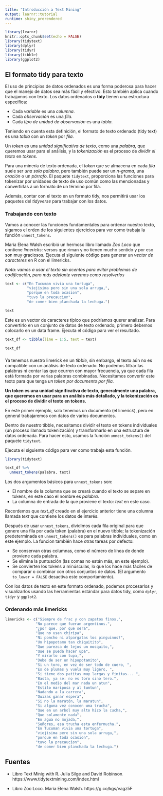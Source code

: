 ```yaml
---
title: "Introducción a Text Mining"
output: learnr::tutorial
runtime: shiny_prerendered
---
```


```r
library(learnr)
knitr::opts_chunk$set(echo = FALSE)
library(tidytext)
library(dplyr)
library(tidyr)
library(tibble)
library(ggplot2)
```


## El formato tidy para texto

El uso de principios de datos ordenados es una forma poderosa para hacer que el manejo de datos sea más fácil y efectivo. Esto también aplica cuando trabajamos con texto. Los datos ordenados o **tidy** tienen una estructura específica:

  * Cada _variable_ es una _columna_.
  * Cada _observación_ es una _fila_.
  * Cada _tipo de unidad de observación_ es una _tabla_.

Teniendo en cuenta esta definición, el formato de texto ordenado (tidy text) es una _tabla_ con un _token_ por _fila_. 

Un _token_ es una _unidad significativa de texto_, como una _palabra_, que queremos usar para el análisis, y la _tokenización_ es el proceso de _dividir el texto_ en _tokens_. 

Para una minería de texto ordenada, el _token_ que se almacena en cada _fila_ suele ser _una sola palabra_, pero también puede ser un _n-grama_, una _oración_ o un _párrafo_. El paquete `tidytext`, proporciona las funciones para tokenizar por unidades de texto de uso común como las mencionadas y convertirlas a un formato de un término por fila.

Además, contar con el texto en un formato tidy, nos permitirá usar los paquetes del _tidyverse_ para trabajar con los datos.

### Trabajando con texto 

Vamos a conocer las funciones fundamentales para ordenar nuestro texto, sigamos el orden de los siguientes ejercicios para ver como trabaja la función `unnest_tokens`. 

María Elena Walsh escribió un hermoso libro llamado _Zoo Loco_ que contiene _limericks_: versos que riman y no tienen mucho sentido y por eso son muy graciosos.  Ejecuta el siguiente código para generar un _vector de caracteres_ en R con el limericks.

_Nota: vamos a usar el texto sin acentos para evitar problemas de codificación, pero más adelante veremos como resolverlos_

```r

text <- c("En Tucuman vivia una tortuga",
          "viejisima pero sin una sola arruga,",
          "porque en toda ocasion",
          "tuvo la precaucion",
          "de comer bien planchada la lechuga.")

text
```
Este es un vector de caracteres típico que podríamos querer analizar. Para convertirlo en un conjunto de datos de texto ordenado, primero debemos colocarlo en un data frame.  Ejecuta el código para ver el resultado.

```r

text_df <- tibble(line = 1:5, text = text)

text_df

```

###

Ya tenemos nuestro limerick en un _tibble_, sin embargo, el texto aún no es compatible con un análisis de texto ordenado. No podemos filtrar las palabras ni contar las que ocurren con mayor frecuencia, ya que cada fila está formada por varias palabras combinadas. Necesitamos convertir este texto para que tenga _un token por documento por fila_.

**Un token es una unidad significativa de texto, generalmente una palabra, que queremos en usar para un análisis más detallado, y la tokenización es el proceso de dividir el texto en tokens.**

En este primer ejemplo, solo tenemos un documento (el limerick), pero en general trabajaremos con datos de varios documentos.

Dentro de nuestro tibble, necesitamos dividir el texto en tokens individuales (un proceso llamado tokenización) y transformarlo en una estructura de datos ordenada. Para hacer esto, usamos la función `unnest_tokens()` del paquete `tidytext`.

Ejecuta el siguiente código para ver como trabaja esta función.

```r

library(tidytext)

text_df %>%
  unnest_tokens(palabra, text)

```

Los dos argumentos básicos para `unnest_tokens` son: 

* El nombre de la columna que se creará cuando el texto se separe en tokens, en este caso el nombre es _palabra_. 
* La columna de entrada de la que proviene el texto: _text_ en este caso. 

Recordemos que _text_df_ creado en el ejercicio anterior tiene una columna llamada _text_ que contiene los datos de interés.

Después de usar `unnest_tokens`, dividimos cada fila original para que genere una fila por cada token (palabra) en el nuevo tibble; la tokenización predeterminada en `unnest_tokens()` es para palabras individuales, como en este ejemplo. La funcion también hace otras tareas por defecto:

  * Se conservan otras columnas, como el número de línea de donde proviene cada palabra.
  * Se elimina la puntuación (las comas no están más, en este ejemplo).
  * Se convierten los tokens a minúsculas, lo que los hace más fáciles de comparar o combinar con otros conjuntos de datos. (El argumento `to_lower = FALSE` desactiva este comportamiento).

Con los datos de texto en este formato ordenado, podemos procesarlos y visualizarlos usando las herramientas estándar para datos tidy, como `dplyr`, `tidyr` y `ggplot2`.

### Ordenando más limericks


```r

limericks <- c("Siempre de frac y con zapatos finos,",
              "No parece que fueran argentinos.",
              "¿por que, por que sera", 
              "Que no usan chiripa", 
              "Ni poncho ni alpargatas los pinguinos?",
              "Un hipopotamo tan chiquitito",
              "Que parezca de lejos un mosquito,",
              "Que se pueda hacer upa",
              "Y mirarlo con lupa,",
              "Debe de ser un hipopotamito",
              "Si un toro, en vez de ser todo de cuero, ",
              "Es de plumas y vuela muy ligero, ",
              "Si tiene dos patitas muy largas y finitas... ",
              "Basta, ya se: no es toro sino tero.",
              "En el medio del mar nada un atun",
              "Estilo mariposa y al tuntun",
              "Nadando a la carrera", 
              "Quizas ganar espera",
              "Si no la maratón, la maratun",
              "Si alguna vez conocen una trucha",
              "Que en un arbol muy alto hizo la cucha,",
              "Que solamente nada",
              "En agua no mojada,",
              "Señores, esa trucha esta enfermucha.",
              "En Tucuman vivia una tortuga",
              "viejisima pero sin una sola arruga,",
              "porque en toda ocasion",
              "tuvo la precaucion",
              "de comer bien planchada la lechuga.")


```


## Fuentes

* Libro Text Minig with R. Julia Silge and David Robinson. https://www.tidytextmining.com/index.html 

* Libro Zoo Loco. María Elena Walsh. https://g.co/kgs/vagz5F
